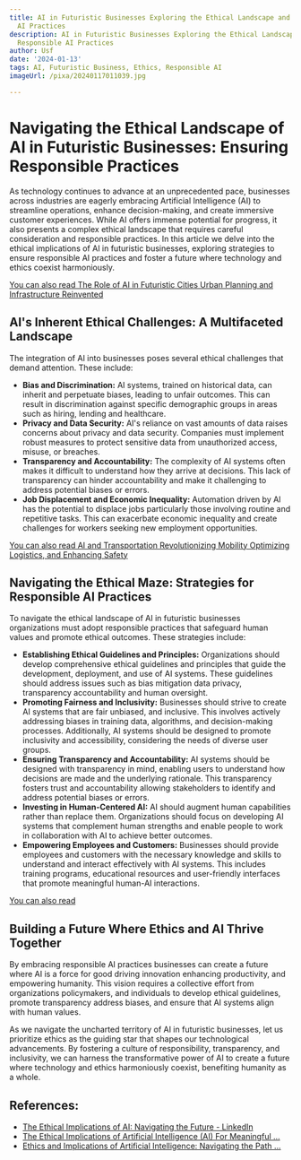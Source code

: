 ```yaml
---
title: AI in Futuristic Businesses Exploring the Ethical Landscape and Ensuring Responsible
  AI Practices
description: AI in Futuristic Businesses Exploring the Ethical Landscape and Ensuring
  Responsible AI Practices
author: Usf
date: '2024-01-13'
tags: AI, Futuristic Business, Ethics, Responsible AI
imageUrl: /pixa/20240117011039.jpg

---
```

# Navigating the  Ethical  Landscape of AI  in  Futuristic Businesses: Ensuring Responsible Practices

As technology continues to advance at an unprecedented pace, businesses across industries are eagerly embracing Artificial  Intelligence (AI) to streamline operations, enhance decision-making, and create immersive customer experiences.  While AI offers immense  potential for progress, it also presents a complex ethical landscape that requires  careful consideration and responsible practices. In this article we delve into the ethical implications of AI in futuristic  businesses, exploring  strategies to ensure responsible AI  practices and foster a future where technology and ethics coexist  harmoniously.

[You can also read The Role of AI in  Futuristic Cities Urban Planning and Infrastructure Reinvented](The%20Role%20of%20AI%20in%20Futuristic%20Cities%20Urban%20Planning%20and%20Infrastructure%20Reinvented)


## AI's Inherent Ethical Challenges: A Multifaceted Landscape

The integration of AI into businesses poses  several ethical challenges that demand attention. These include:

* **Bias and Discrimination:** AI systems, trained on historical data, can inherit  and perpetuate biases, leading to  unfair outcomes. This can result  in discrimination against specific demographic groups in areas  such as  hiring, lending and healthcare.
* **Privacy and Data Security:** AI's reliance on vast amounts  of data raises concerns about privacy and data security. Companies must implement robust measures to protect sensitive data from unauthorized access,  misuse, or breaches.
* **Transparency and Accountability:** The complexity of AI systems  often makes it difficult  to understand  how they arrive at decisions. This lack of transparency  can  hinder accountability and make it challenging to address potential biases or errors.
* **Job Displacement and Economic Inequality:** Automation driven by  AI has the potential to displace jobs particularly those involving routine and repetitive tasks. This can exacerbate economic inequality  and create  challenges for workers seeking new employment opportunities.

[You can also read AI and Transportation Revolutionizing Mobility Optimizing Logistics, and Enhancing Safety](AI%20and%20Transportation%20Revolutionizing%20Mobility%2C%20Optimizing%20Logistics%2C%20and%20Enhancing%20Safety)


## Navigating the Ethical Maze: Strategies for Responsible AI Practices

To navigate the ethical landscape of AI  in futuristic businesses  organizations must adopt responsible  practices that safeguard human values and promote ethical outcomes. These strategies include:

* **Establishing  Ethical Guidelines and Principles:** Organizations should develop  comprehensive ethical guidelines  and principles that guide  the development, deployment,  and use of AI systems. These  guidelines should address issues such as bias mitigation data privacy, transparency accountability and human oversight.
* **Promoting Fairness and Inclusivity:** Businesses should strive to create AI systems that are fair unbiased, and inclusive. This involves actively addressing  biases in training data, algorithms, and decision-making processes. Additionally,  AI systems should be designed  to promote inclusivity and accessibility, considering the needs of diverse user groups.
* **Ensuring Transparency and Accountability:**  AI systems should be  designed with transparency in  mind, enabling users to  understand how  decisions are made and the underlying rationale.  This transparency fosters  trust and accountability allowing stakeholders to identify and  address potential biases  or errors.
* **Investing in Human-Centered AI:** AI  should augment human capabilities rather than replace them. Organizations should focus on developing AI systems  that complement human strengths and enable people to work in collaboration with AI to achieve better outcomes.
* **Empowering Employees and Customers:** Businesses should provide employees and customers with  the necessary knowledge and skills to understand and interact effectively  with AI systems. This includes training programs, educational resources and user-friendly interfaces that  promote meaningful human-AI interactions.

[You can also read ]()


## Building a Future Where Ethics and AI Thrive Together

By embracing responsible AI practices businesses can create a future where AI is a force for  good driving innovation enhancing productivity, and empowering humanity. This vision requires a collective effort from organizations policymakers, and individuals to develop  ethical guidelines, promote transparency address biases, and ensure that AI systems align with human values.

As  we navigate the uncharted territory of AI in futuristic businesses, let us prioritize ethics as the guiding star that shapes our technological  advancements. By  fostering a  culture of responsibility, transparency, and inclusivity, we can harness  the transformative power of  AI to create a future where technology and ethics harmoniously coexist, benefiting humanity as a whole.

## References:
- [The Ethical Implications of AI: Navigating the Future - LinkedIn](https://www.linkedin.com/pulse/ethical-implications-ai-navigating-future-bansari-kikani)
- [The Ethical Implications of Artificial Intelligence (AI) For Meaningful ...](https://link.springer.com/article/10.1007/s10551-023-05339-7)
- [Ethics and Implications of Artificial Intelligence: Navigating the Path ...](https://medium.com/aimonks/ethics-and-implications-of-artificial-intelligence-navigating-the-path-to-responsible-innovation-9738d0bd8a2b)
